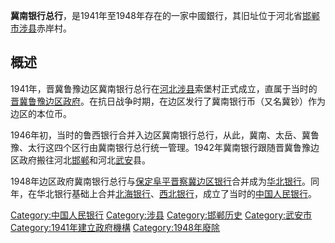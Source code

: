 {{multiple issues|
{{expand|time=2014-08-01T03:19:11+00:00}}
{{unreferenced|time=2014-08-01T03:19:11+00:00}}
}}
'''冀南银行总行'''，是1941年至1948年存在的一家中國銀行，其旧址位于河北省[[邯郸市|邯郸市]][[涉县|涉县]]赤岸村。

==概述==
1941年，晋冀鲁豫边区冀南银行总行在[[河北|河北]][[涉县|涉县]]索堡村正式成立，直属于当时的[[晋冀鲁豫边区政府|晋冀鲁豫边区政府]]。在抗日战争时期，在边区发行了冀南银行币（又名冀钞）作为边区的本位币。

1946年初，当时的鲁西银行合并入边区冀南银行总行，从此，冀南、太岳、冀鲁豫、太行这四个区行由冀南银行总行统一管理。1942年冀南银行跟随晋冀鲁豫边区政府搬往河北[[邯郸|邯郸]]和河北[[武安|武安]]县。

1948年边区政府冀南银行总行与[[保定|保定]][[阜平|阜平]][[晋察冀边区银行|晋察冀边区银行]]合并成为[[华北银行|华北银行]]。同年，在华北银行基础上合并[[北海银行|北海银行]]、[[西北银行|西北银行]]，成立了当时的[[中国人民银行|中国人民银行]]。

[[Category:中国人民银行|Category:中国人民银行]]
[[Category:涉县|Category:涉县]]
[[Category:邯郸历史|Category:邯郸历史]]
[[Category:武安市|Category:武安市]]
[[Category:1941年建立政府機構|Category:1941年建立政府機構]]
[[Category:1948年廢除|Category:1948年廢除]]